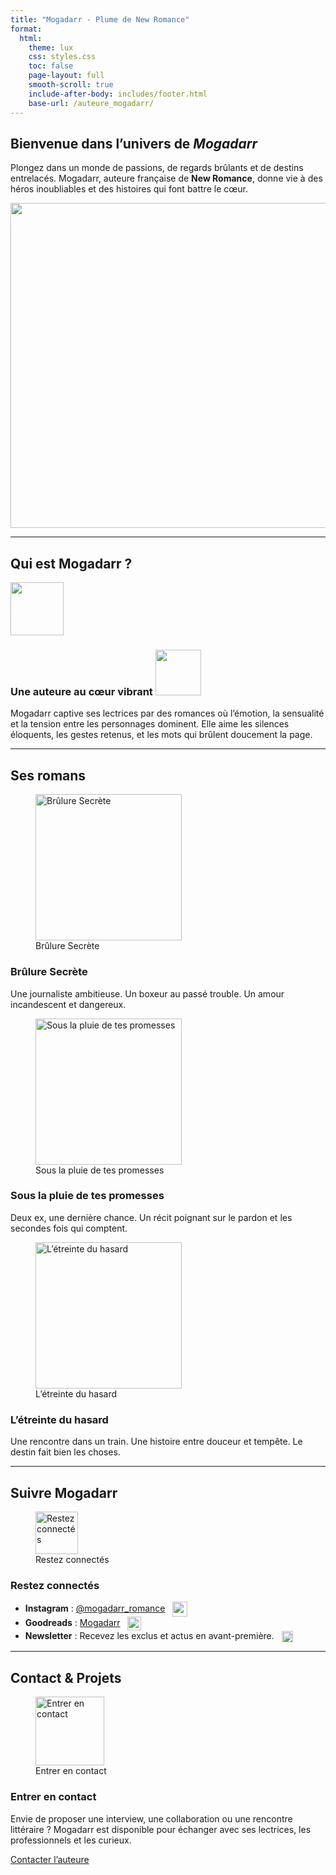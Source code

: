 ```yaml
---
title: "Mogadarr - Plume de New Romance"
format:
  html:
    theme: lux
    css: styles.css
    toc: false
    page-layout: full
    smooth-scroll: true
    include-after-body: includes/footer.html
    base-url: /auteure_mogadarr/
---
```


::: {.grid .mt-4 .mb-4 .align-items-center}
::: g-col-6
# Bienvenue dans l'univers de *Mogadarr*

Plongez dans un monde de passions, de regards brûlants et de destins entrelacés. Mogadarr, auteure française de **New Romance**, donne vie à des héros inoubliables et des histoires qui font battre le cœur.
:::

::: {.g-col-6 .text-center}
![](images/Mogadarr.png){.rounded .shadow width="520"}
:::
:::

------------------------------------------------------------------------

## Qui est Mogadarr ?

::: {.grid .card-grid .wider-cards columns="1"}
::: card
![](images/icon-heart.png){width="85"}

### Une auteure au cœur vibrant ![](images/icon-heart.png){width="73"}

Mogadarr captive ses lectrices par des romances où l’émotion, la sensualité et la tension entre les personnages dominent. Elle aime les silences éloquents, les gestes retenus, et les mots qui brûlent doucement la page.
:::
:::

------------------------------------------------------------------------

## Ses romans

::: {.grid .card-grid .wider-cards columns="3"}
::: card
![Brûlure Secrète](images/brulure_secrete.png){width="234"}

### Brûlure Secrète

Une journaliste ambitieuse. Un boxeur au passé trouble. Un amour incandescent et dangereux.
:::

::: card
![Sous la pluie de tes promesses](images/pluie_promesses.png){width="234"}

### Sous la pluie de tes promesses

Deux ex, une dernière chance. Un récit poignant sur le pardon et les secondes fois qui comptent.
:::

::: card
![L'étreinte du hasard](images/etreinte_hasard.png){width="234"}

### L'étreinte du hasard

Une rencontre dans un train. Une histoire entre douceur et tempête. Le destin fait bien les choses.
:::
:::

------------------------------------------------------------------------

## Suivre Mogadarr

::: {.grid .card-grid .wider-cards columns="1"}
::: card
![Restez connectés](images/icon-social.png){width="68"}

### Restez connectés

::: {.grid .list-icons}
-   **Instagram** : [\@mogadarr_romance](https://instagram.com/mogadarr_romance) ![](images/icon-instagram.png){style="vertical-align: middle; margin-left: 8px;" width="24"}
-   **Goodreads** : [Mogadarr](https://goodreads.com) ![](images/icon-goodreads.png){style="vertical-align: middle; margin-left: 8px;" width="22"}
-   **Newsletter** : Recevez les exclus et actus en avant-première. ![](images/icon-newsletter.png){width="18" style="vertical-align: middle; margin-left: 8px;"}
:::
:::
:::

------------------------------------------------------------------------

## Contact & Projets

::: {.grid .card-grid .wider-cards columns="1"}
::: card
![Entrer en contact](images/icon-mail.png){width="110"}

### Entrer en contact

Envie de proposer une interview, une collaboration ou une rencontre littéraire ? Mogadarr est disponible pour échanger avec ses lectrices, les professionnels et les curieux.
:::
:::

::: center-button
<a href="mailto:mogadarr.contact@example.com" class="button">Contacter l’auteure</a>
:::